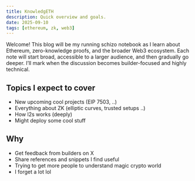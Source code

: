 ```yaml
---
title: KnowledgETH
description: Quick overview and goals.
date: 2025-09-10
tags: [ethereum, zk, web3]
---
```


Welcome! This blog will be my running schizo notebook as I learn about Ethereum, zero-knowledge proofs, and the broader Web3 ecosystem.
Each note will start broad, accessible to a larger audience, and then gradually go deeper.
I’ll mark when the discussion becomes builder-focused and highly technical.

## Topics I expect to cover

- New upcoming cool projects (EIP 7503, ..)
- Everything about ZK (elliptic curves, trusted setups ..)
- How l2s works (deeply)
- Might deploy some cool stuff

## Why

- Get feedback from builders on X
- Share references and snippets I find useful
- Trying to get more people to understand magic crypto world
- I forget a lot lol

